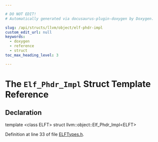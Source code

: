 ```yaml
---

# DO NOT EDIT!
# Automatically generated via docusaurus-plugin-doxygen by Doxygen.

slug: /api/structs/llvm/object/elf-phdr-impl
custom_edit_url: null
keywords:
  - doxygen
  - reference
  - struct
toc_max_heading_level: 3

---
```





# The `Elf_Phdr_Impl` Struct Template Reference

<DoxygenPage pluginConfig={pluginConfig}>



## Declaration

<CodeBlock>template &lt;class ELFT&gt;
struct llvm::object::Elf_Phdr_Impl&lt;ELFT&gt;</CodeBlock>


Definition at line 33 of file <a href="/docs/api/files/include/include/llvm/include/llvm/object/elftypes-h">ELFTypes.h</a>.

</DoxygenPage>
